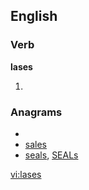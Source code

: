 
==English==

===Verb===
'''lases'''

# {{third-person singular of|[[lase]]}}

===Anagrams===
* {{alphagram|aelss}}
* [[sales#English|sales]]
* [[seals#English|seals]], [[SEALs#English|SEALs]]

[[vi:lases]]